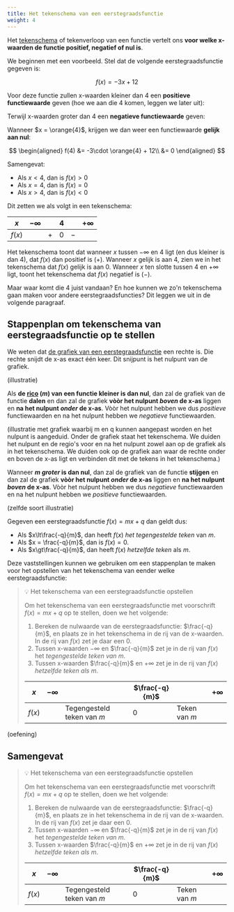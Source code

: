 ```yaml
---
title: Het tekenschema van een eerstegraadsfunctie
weight: 4
---
```


Het [tekenschema](../../functies/tekenschema) of tekenverloop van een functie vertelt ons **voor welke x-waarden de functie positief, negatief of nul is**. 

We beginnen met een voorbeeld. Stel dat de volgende eerstegraadsfunctie gegeven is:

$$
f(x) = -3x + 12
$$

Voor deze functie zullen x-waarden kleiner dan $4$ een **positieve functiewaarde** geven (hoe we aan die $4$ komen, leggen we later uit):


<FxValueSlider x={3.99} m={-3} q={12} xMin={-10} xMax={3.99} xStep={0.01} markMin={-10} markMax={10} markStep={5} />

Terwijl x-waarden groter dan $4$ een **negatieve functiewaarde** geven:

<FxValueSlider x={4.01} m={-3} q={12} xMin={4.01} xMax={10} xStep={0.01} markMin={-10} markMax={10} markStep={5} />

Wanneer $x = \orange{4}$, krijgen we dan weer een functiewaarde **gelijk aan nul**:

$$
\begin{aligned}
f(4) &= -3\cdot \orange{4} + 12\\
&= 0
\end{aligned}
$$

Samengevat:

- Als $x < 4$, dan is $f(x) > 0$
- Als $x = 4$, dan is $f(x) = 0$
- Als $x > 4$, dan is $f(x) < 0$

Dit zetten we als volgt in een tekenschema:

| $x$ | $-\infty$ |  | $4$ | | $+\infty$ |
|---|-----------|--|-----|-|-----------|
| $f(x)$ |        | $+$ | $0$  | $-$ | |

Het tekenschema toont dat wanneer $x$ tussen $-\infty$ en $4$ ligt (en dus kleiner is dan $4$), dat $f(x)$ dan positief is ($+$). Wanneer $x$ gelijk is aan $4$, zien we in het tekenschema dat $f(x)$ gelijk is aan $0$. Wanneer $x$ ten slotte tussen $4$ en $+\infty$ ligt, toont het tekenschema dat $f(x)$ negatief is ($-$).

Maar waar komt die $4$ juist vandaan? En hoe kunnen we zo'n tekenschema gaan maken voor andere eerstegraadsfuncties? Dit leggen we uit in de volgende paragraaf.

## Stappenplan om tekenschema van eerstegraadsfunctie op te stellen

We weten dat [de grafiek van een eerstegraadsfunctie](../grafiek) een rechte is. Die rechte snijdt de x-as exact één keer. Dit snijpunt is het nulpunt van de grafiek.

(illustratie)

Als **de [rico](../rico) ($m$) van een functie kleiner is dan nul**, dan zal de grafiek van de functie **dalen** en dan zal de grafiek **vòòr het nulpunt *boven* de x-as** liggen en **na het nulpunt *onder* de x-as**. Vòòr het nulpunt hebben we dus *positieve* functiewaarden en na het nulpunt hebben we *negatieve* functiewaarden.

(illustratie met grafiek waarbij m en q kunnen aangepast worden en het nulpunt is aangeduid. Onder de grafiek staat het tekenschema. We duiden het nulpunt en de regio's voor en na het nulpunt zowel aan op de grafiek als in het tekenschema. We duiden ook op de grafiek aan waar de rechte onder en boven de x-as ligt en verbinden dit met de tekens in het tekenschema.)

Wanneer **$m$ *groter* is dan nul**, dan zal de grafiek van de functie **stijgen** en dan zal de grafiek **vòòr het nulpunt *onder* de x-as** liggen en **na het nulpunt *boven* de x-as**. Vòòr het nulpunt hebben we dus *negatieve* functiewaarden en na het nulpunt hebben we *positieve* functiewaarden.

(zelfde soort illustratie)

Gegeven een eerstegraadsfunctie $f(x) = mx + q$ dan geldt dus: 

- Als $x\lt\frac{-q}{m}$, dan heeft $f(x)$ *het tegengestelde teken* van $m$.
- Als $x = \frac{-q}{m}$, dan is $f(x)=0$.
- Als $x\gt\frac{-q}{m}$, dan heeft $f(x)$ *hetzelfde teken* als $m$.

Deze vaststellingen kunnen we gebruiken om een stappenplan te maken voor het opstellen van het tekenschema van eender welke eerstegraadsfunctie:

> 💡 Het tekenschema van een eerstegraadsfunctie opstellen
>
> Om het tekenschema van een eerstegraadsfunctie met voorschrift $f(x) = mx + q$ op te stellen, doen we het volgende:
>
> 1. Bereken de nulwaarde van de eerstegraadsfunctie: $\frac{-q}{m}$, en plaats ze in het tekenschema in de rij van de x-waarden. In de rij van $f(x)$ zet je daar een $0$.
> 2. Tussen x-waarden $-\infty$ en $\frac{-q}{m}$ zet je in de rij van $f(x)$ het *tegengestelde teken van $m$*.
> 3. Tussen x-waarden $\frac{-q}{m}$ en $+\infty$ zet je in de rij van $f(x)$ *hetzelfde teken als $m$*.
>
> | $x$ | $-\infty$ |  | $\frac{-q}{m}$ | | $+\infty$ |
> |---|-----------|--|-----|-|-----------|
> | $f(x)$ |        | Tegengesteld teken van $m$ | $0$  | Teken van $m$ | |


(oefening)


## Samengevat

> 💡 Het tekenschema van een eerstegraadsfunctie opstellen
>
> Om het tekenschema van een eerstegraadsfunctie met voorschrift $f(x) = mx + q$ op te stellen, doen we het volgende:
>
> 1. Bereken de nulwaarde van de eerstegraadsfunctie: $\frac{-q}{m}$, en plaats ze in het tekenschema in de rij van de x-waarden. In de rij van $f(x)$ zet je daar een $0$.
> 2. Tussen x-waarden $-\infty$ en $\frac{-q}{m}$ zet je in de rij van $f(x)$ het *tegengestelde teken van $m$*.
> 3. Tussen x-waarden $\frac{-q}{m}$ en $+\infty$ zet je in de rij van $f(x)$ *hetzelfde teken als $m$*.
>
> | $x$ | $-\infty$ |  | $\frac{-q}{m}$ | | $+\infty$ |
> |---|-----------|--|-----|-|-----------|
> | $f(x)$ |        | Tegengesteld teken van $m$ | $0$  | Teken van $m$ | |
